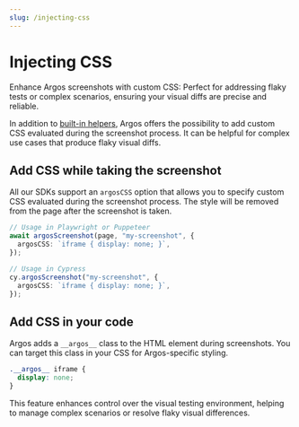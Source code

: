 ```yaml
---
slug: /injecting-css
---
```


# Injecting CSS

Enhance Argos screenshots with custom CSS: Perfect for addressing flaky tests or complex scenarios, ensuring your visual diffs are precise and reliable.

In addition to [built-in helpers](https://argos-ci.com/docs/argos-helpers#helpers), Argos offers the possibility to add custom CSS evaluated during the screenshot process. It can be helpful for complex use cases that produce flaky visual diffs.

## Add CSS while taking the screenshot

All our SDKs support an `argosCSS` option that allows you to specify custom CSS evaluated during the screenshot process. The style will be removed from the page after the screenshot is taken.

```ts
// Usage in Playwright or Puppeteer
await argosScreenshot(page, "my-screenshot", {
  argosCSS: `iframe { display: none; }`,
});

// Usage in Cypress
cy.argosScreenshot("my-screenshot", {
  argosCSS: `iframe { display: none; }`,
});
```

## Add CSS in your code

Argos adds a `__argos__` class to the HTML element during screenshots. You can target this class in your CSS for Argos-specific styling.

```css
.__argos__ iframe {
  display: none;
}
```

This feature enhances control over the visual testing environment, helping to manage complex scenarios or resolve flaky visual differences.
